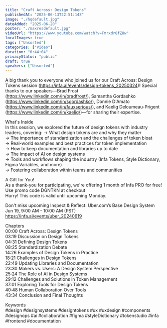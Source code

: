 ```yaml
---
title: "Craft Across: Design Tokens"
publishedAt: "2025-06-13T22:51:14Z"
image: "./hqdefault.jpg"
dateAdded: "2025-06-20"
poster: "./maxresdefault.jpg"
videoUrl: "https://www.youtube.com/watch?v=Fmrxdr8fZ8w"
localImages: true
tags: ["Unsorted"]
categories: ["Video"]
duration: "0:44:04"
privacyStatus: "public"
draft: true
speakers: ["Unsorted"]
---
```

A big thank you to everyone who joined us for our Craft Across: Design Tokens session (https://infa.ai/events/design-tokens_20250324)! Special thanks to our speakers—Brad Frost (https://www.linkedin.com/in/bradfrost/), Samantha Gordashko (https://www.linkedin.com/in/sgordashko/), Donnie D'Amato (https://www.linkedin.com/in/fauxserious/), and Kaelig Deloumeau-Prigent (https://www.linkedin.com/in/kaelig/)—for sharing their expertise.

What's Inside  
In this session, we explored the future of design tokens with industry leaders, covering:
→ What design tokens are and why they matter  
→ The importance of standardization and the challenges of token bloat  
→ Real-world examples and best practices for token implementation  
→ How to keep documentation and libraries up to date  
→ The impact of AI on design systems  
→ Tools and workflows shaping the industry (Infa Tokens, Style Dictionary, Figma Variables, and more)  
→ Fostering collaboration within teams and communities

A Gift for You!  
As a thank-you for participating, we're offering 1 month of Infa PRO for free!  
Use promo code DGNTKN at checkout  
Hurry! This code is valid until upcoming Monday.

Don't miss upcoming Inspect & Reflect: Uber.com’s Base Design System  
Jun 19, 9:00 AM - 10:00 AM (PST)  
https://infa.ai/events/uber_20240619

Chapters  
00:00 Craft Across: Design Tokens  
03:19 Discussion on Design Tokens  
04:31 Defining Design Tokens  
08:25 Standardization Debate  
14:26 Examples of Design Tokens in Practice  
18:21 Challenges in Design Tokens  
22:49 Updating Libraries and Documentation  
23:30 Makers vs. Users: A Design System Perspective  
25:24 The Role of AI in Design Systems  
29:12 Challenges and Solutions in Token Management  
37:01 Exploring Tools for Design Tokens  
40:48 Human Collaboration Over Tools  
43:34 Conclusion and Final Thoughts

Keywords  
#design #designsystems #designtokens #ux #uxdesign #components #designops #ai #collaboration #figma #styleDictionary #tokenstudio #infa #frontend #documentation
